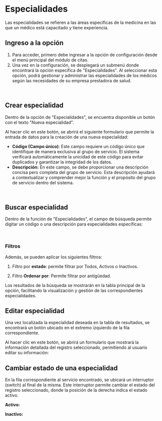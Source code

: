 
# Especialidades

Las especialidades se refieren a las áreas específicas de la medicina en las que un médico está capacitado y tiene experiencia.

## Ingreso a la opción 
1. Para acceder, primero debe ingresar a la opción de configuración desde el menú principal del módulo de citas.
2.  Una vez en la configuración, se desplegará un submenú donde encontrará la opción específica de "Especialidades". Al seleccionar esta opción, podrá gestionar y administrar las especialidades de los médicos según las necesidades de su empresa prestadora de salud.

<br />
<div className="contenedor-imagenes">
  <ImageZoom
    src="/especialidades.webp"
    alt="Apartado especialidades"
    width={800}
    height={300}
  />
</div>

## Crear especialidad

Dentro de la opción de "Especialidades", se encuentra disponible un botón con el texto "Nueva especialidad". 
<br />
<div className="contenedor-imagenes">
  <ImageZoom
    src="/crearEspecialidad.webp"
    alt="Boton nueva especialidad"
    width={800}
    height={300}
  />
</div>

Al hacer clic en este botón, se abrirá el siguiente formulario que permite la entrada de datos para la creación de una nueva especialidad:

- **Código (Campo único)**: Este campo requiere un código único que identifique de manera exclusiva al grupo de servicio. El sistema verificará automáticamente la unicidad de este código para evitar duplicados y garantizar la integridad de los datos.
- **Descripción:** En este campo, se debe proporcionar una descripción concisa pero completa del grupo de servicio. Esta descripción ayudará a contextualizar y comprender mejor la función y el propósito del grupo de servicio dentro del sistema.

<br />
<div className="contenedor-imagenes">
  <ImageZoom
    src="/formularioEspecialidad.webp"
    alt="Formulario especialidad"
    width={600}
    height={300}
  />
</div>

## Buscar especialidad

Dentro de la función de "Especialidades", el campo de búsqueda permite digitar un código o una descripción para especialidades específicas:

<br />
<div className="contenedor-imagenes">
  <ImageZoom
    src="/buscarEspecialidad.webp"
    alt="Buscar especialidad"
    width={700}
    height={300}
  />
</div>

### Filtros
Además, se pueden aplicar los siguientes filtros:

1. Filtro por **estado**: permite filtrar por Todos, Activos o Inactivos.

<div className="contenedor-imagenes">
  <ImageZoom
    src="/filtroEstadoGrupoServicio.webp"
    alt="Filtro por estado"
    width={700}
    height={300}
  />
</div>

2. Filtro **Ordenar por**: Permite filtrar por antigüedad.

<div className="contenedor-imagenes">
  <ImageZoom
    src="/filtroOrdenarGrupoServicio.webp"
    alt="Filtro ordenar por"
    width={700}
    height={300}
  />
</div>

Los resultados de la búsqueda se mostrarán en la tabla principal de la opción, facilitando la visualización y gestión de las correspondientes especialidades.

## Editar especialidad

Una vez localizada la especialidad deseada en la tabla de resultados, se encontrará un botón ubicado en el extremo izquierdo de la fila correspondiente.
<br />
<div className="contenedor-imagenes">
  <ImageZoom
    src="/editarEspecialidad.webp"
    alt="Botón editar una especialidad"
    width={700}
    height={300}
  />
</div>

Al hacer clic en este botón, se abrirá un formulario que mostrará la información detallada del registro seleccionado, permitiendo al usuario editar su información:
<br />
<div className="contenedor-imagenes">
  <ImageZoom
    src="/formularioEditarEspecialidad.webp"
    alt="Formulario para editar la especialidad"
    width={600}
    height={300}
  />
</div>

## Cambiar estado de una especialidad 

En la fila correspondiente al servicio encontrado, se ubicará un interruptor (switch) al final de la misma. Este interruptor permite cambiar el estado del registro seleccionado, donde la posición de la derecha indica el estado activo.

**Activo:**
<br />
<div className="contenedor-imagenes">
  <ImageZoom
    src="/especialidadActiva.webp"
    alt="Interruptor de especialidad activa"
    width={800}
    height={300}
  />
</div>

**Inactivo:**
<br />
<div className="contenedor-imagenes">
  <ImageZoom
    src="/especialidadInactiva.webp"
    alt="Interruptor de especialidad inactiva"
    width={800}
    height={300}
  />
</div>